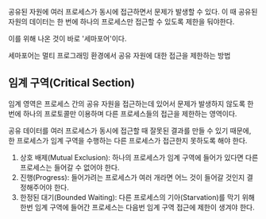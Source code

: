 공유된 자원에 여러 프로세스가 동시에 접근하면서 문제가 발생할 수 있다.
이 때 공유된 자원의 데이터는 한 번에 하나의 프로세스만 접근할 수 있도록 제한을 둬야한다.

이를 위해 나온 것이 바로 '세마포어'이다.

세마포어는 멀티 프로그래밍 환경에서 공유 자원에 대한 접근을 제한하는 방법

## 임계 구역(Critical Section)

임계 영역은 프로세스 간의 공유 자원을 접근하는데 있어서 문제가 발생하지 않도록
한 번에 하나의 프로토콜만 이용하며 다른 프로세스들의 접근을 제한하는 영역이다.

공유 데이터를 여러 프로세스가 동시에 접근할 때 잘못된 결과를 만들 수 있기 때문에,
한 프로세스가 임계 구역을 수행하는 다른 프로세스가 접근한지 못하도록 해야 한다.

1. 상호 배제(Mutual Exclusion): 하나의 프로세스가 임계 구역에 들어가 있다면
   다른 프로세스는 들어갈 수 없어야 한다.
2. 진행(Progress): 들어가려는 프로세스가 여러 개라면 어느 것이 들어갈 것인지
   결정해주어야 한다.
3. 한정된 대기(Bounded Waiting): 다른 프로세스의 기아(Starvation)를 막기
   위해 한번 임계 구역에 들어간 프로세스는 다음번 임계 구역 접근에 제한이 생겨야 한다.
